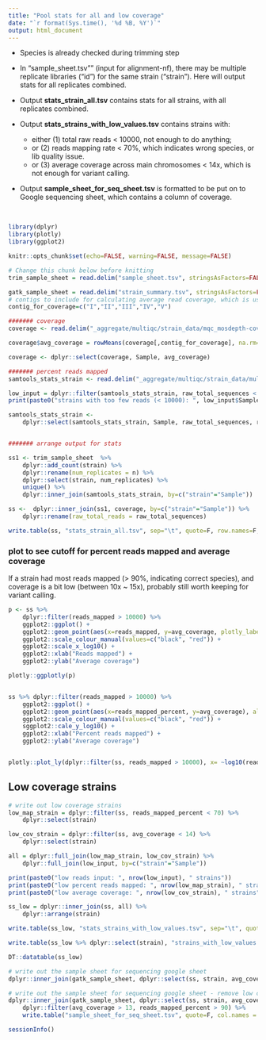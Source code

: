 ```yaml
---
title: "Pool stats for all and low coverage"
date: "`r format(Sys.time(), '%d %B, %Y')`"
output: html_document
---
```


* Species is already checked during trimming step

* In "sample_sheet.tsv"" (input for alignment-nf), there may be multiple replicate libraries ("id") for the same strain ("strain"). Here will output stats for all replicates combined.

* Output **stats_strain_all.tsv** contains stats for all strains, with all replicates combined.

* Output **stats_strains_with_low_values.tsv** contains strains with:

    + either (1) total raw reads < 10000, not enough to do anything; 
    + or (2) reads mapping rate < 70%, which indicates wrong species, or lib quality issue. 
    + or (3) average coverage across main chromosomes < 14x, which is not enough for variant calling. 

* Output **sample_sheet_for_seq_sheet.tsv** is formatted to be put on to Google sequencing sheet, which contains a column of coverage. 

<br>


```r
library(dplyr)
library(plotly)
library(ggplot2)

knitr::opts_chunk$set(echo=FALSE, warning=FALSE, message=FALSE)
```



```r
# Change this chunk below before knitting
trim_sample_sheet = read.delim("sample_sheet.tsv", stringsAsFactors=FALSE)

gatk_sample_sheet = read.delim("strain_summary.tsv", stringsAsFactors=FALSE, header = F) %>% arrange(V1)
# contigs to include for calculating average read coverage, which is used for removing low coverage samples from next step
contig_for_coverage=c("I","II","III","IV","V")
```



```r
####### coverage
coverage <- read.delim("_aggregate/multiqc/strain_data/mqc_mosdepth-coverage-per-contig_1.txt", stringsAsFactors=FALSE)

coverage$avg_coverage = rowMeans(coverage[,contig_for_coverage], na.rm=TRUE)

coverage <- dplyr::select(coverage, Sample, avg_coverage)

####### percent reads mapped
samtools_stats_strain <- read.delim("_aggregate/multiqc/strain_data/multiqc_samtools_stats.txt", stringsAsFactors=FALSE)

low_input = dplyr::filter(samtools_stats_strain, raw_total_sequences < 10000) %>% select(Sample)
print(paste0("strains with too few reads (< 10000): ", low_input$Sample))

samtools_stats_strain <-
    dplyr::select(samtools_stats_strain, Sample, raw_total_sequences, reads_mapped_percent, reads_mapped)


####### arrange output for stats

ss1 <- trim_sample_sheet  %>% 
    dplyr::add_count(strain) %>% 
    dplyr::rename(num_replicates = n) %>% 
    dplyr::select(strain, num_replicates) %>% 
    unique() %>%
    dplyr::inner_join(samtools_stats_strain, by=c("strain"="Sample")) 

ss <-  dplyr::inner_join(ss1, coverage, by=c("strain"="Sample")) %>% 
    dplyr::rename(raw_total_reads = raw_total_sequences) 

write.table(ss, "stats_strain_all.tsv", sep="\t", quote=F, row.names=F, col.names=T)
```


### plot to see cutoff for percent reads mapped and average coverage 
If a strain had most reads mapped (> 90%, indicating correct species), and coverage is a bit low (between 10x ~ 15x), probably still worth keeping for variant calling.

```r
p <- ss %>% 
    dplyr::filter(reads_mapped > 10000) %>% 
    ggplot2::ggplot() + 
    ggplot2::geom_point(aes(x=reads_mapped, y=avg_coverage, plotly_label=strain), alpha=0.5, size=1) +
    ggplot2::scale_colour_manual(values=c("black", "red")) +
    ggplot2::scale_x_log10() + 
    ggplot2::xlab("Reads mapped") + 
    ggplot2::ylab("Average coverage") 

plotly::ggplotly(p)


ss %>% dplyr::filter(reads_mapped > 10000) %>% 
    ggplot2::ggplot() + 
    ggplot2::geom_point(aes(x=reads_mapped_percent, y=avg_coverage), alpha=0.5, size=1) +
    ggplot2::scale_colour_manual(values=c("black", "red")) +
    sggplot2::cale_y_log10() + 
    ggplot2::xlab("Percent reads mapped") + 
    ggplot2::ylab("Average coverage")


plotly::plot_ly(dplyr::filter(ss, reads_mapped > 10000), x= ~log10(reads_mapped), y=~avg_coverage, z=~reads_mapped_percent, marker=list(size=2), colors=c("black","red"), mode="markers", type="scatter3d", text = ~strain)

```


## Low coverage strains

```r
# write out low coverage strains
low_map_strain = dplyr::filter(ss, reads_mapped_percent < 70) %>% 
    dplyr::select(strain)

low_cov_strain = dplyr::filter(ss, avg_coverage < 14) %>% 
    dplyr::select(strain)

all = dplyr::full_join(low_map_strain, low_cov_strain) %>% 
    dplyr::full_join(low_input, by=c("strain"="Sample"))

print(paste0("low reads input: ", nrow(low_input), " strains"))
print(paste0("low percent reads mapped: ", nrow(low_map_strain), " strains"))
print(paste0("low average coverage: ", nrow(low_cov_strain), " strains"))

ss_low = dplyr::inner_join(ss, all) %>% 
    dplyr::arrange(strain)

write.table(ss_low, "stats_strains_with_low_values.tsv", sep="\t", quote=F, row.names=F, col.names=T)

write.table(ss_low %>% dplyr::select(strain), "strains_with_low_values.tsv", sep="\t", quote=F, row.names=F, col.names=F)

DT::datatable(ss_low)

```


```r
# write out the sample sheet for sequencing google sheet 
dplyr::inner_join(gatk_sample_sheet, dplyr::select(ss, strain, avg_coverage, reads_mapped_percent), by=c("V1"="strain")) %>% write.table("sample_sheet_for_seq_sheet_ALL.tsv", quote=F, col.names = F, row.names = F, sep="\t")

# write out the sample sheet for sequencing google sheet - remove low coverage strains
dplyr::inner_join(gatk_sample_sheet, dplyr::select(ss, strain, avg_coverage, reads_mapped_percent), by=c("V1"="strain")) %>% 
    dplyr::filter(avg_coverage > 13, reads_mapped_percent > 90) %>%
    write.table("sample_sheet_for_seq_sheet.tsv", quote=F, col.names = F, row.names = F, sep="\t")


```


```r
sessionInfo()
```